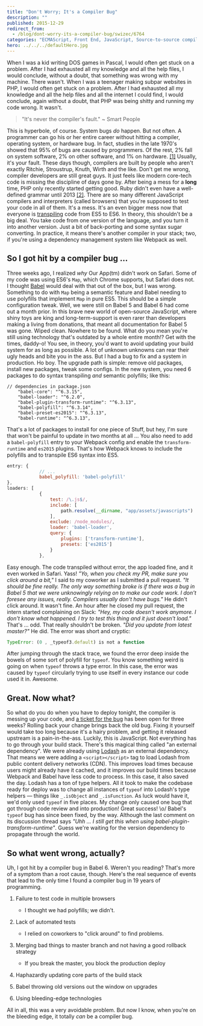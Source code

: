 ```yaml
---
title: "Don't Worry; It's a Compiler Bug"
description: ""
published: 2015-12-29
redirect_from:
  - /blog/dont-worry-its-a-compiler-bug/swizec/6764
categories: "ECMAScript, Front End, JavaScript, Source-to-source compiler, Technical"
hero: ../../../defaultHero.jpg
---
```


When I was a kid writing DOS games in Pascal, I would often get stuck on a problem. After I had exhausted all my knowledge and all the help files, I would conclude, without a doubt, that something was wrong with my machine. There wasn't. When I was a teenager making subpar websites in PHP, I would often get stuck on a problem. After I had exhausted all my knowledge and all the help files and all the internet I could find, I would conclude, again without a doubt, that PHP was being shitty and running my code wrong. It wasn't.

> "It's never the compiler's fault." ~ Smart People

This is hyperbole, of course. System bugs _do_ happen. But not often. A programmer can go his or her entire career without hitting a compiler, operating system, or hardware bug. In fact, studies in the late 1970's showed that 95% of bugs are caused by programmers. Of the rest, 2% fall on system software, 2% on other software, and 1% on hardware. [\[1\]](http://blog.codinghorror.com/the-first-rule-of-programming-its-always-your-fault/) Usually, it's your fault. These days though, compilers are built by people who aren't exactly Ritchie, Stroustrup, Knuth, Wirth and the like. Don't get me wrong, compiler developers are still great guys. It just feels like modern core-tech code is missing the discipline of days gone by. After being a mess for a **long** time, PHP only recently started getting good. Ruby didn't even have a well-defined grammar until 2013 [\[2\]](http://programmingisterrible.com/post/42432568185/how-to-parse-ruby). There are so many different JavaScript compilers and interpreters (called browsers) that you're supposed to test your code in all of them. It's a mess. It's an even bigger mess now that everyone is [transpiling](http://en.wikipedia.org/wiki/Source-to-source_compiler "Source-to-source compiler") code from ES5 to ES6. In theory, this shouldn't be a big deal. You take code from one version of the language, and you turn it into another version. Just a bit of back-porting and some syntax sugar converting. In practice, it means there's another compiler in your stack; two, if you're using a dependency management system like Webpack as well.

## So I got hit by a compiler bug ...

Three weeks ago, I realized _why_ Our App(tm) didn't work on Safari. Some of my code was using ES6's `Map`, which Chrome supports, but Safari does not. I thought [Babel](https://babeljs.io/) would deal with that out of the box, but I was wrong. Something to do with `Map` being a semantic feature and Babel needing to use polyfills that implement `Map` in pure ES5. This should be a simple configuration tweak. Well, we were still on Babel 5 and Babel 6 had come out a month prior. In this brave new world of open-source JavaScript, where shiny toys are king and long-term-support is even rarer than developers making a living from donations, that meant all documentation for Babel 5 was gone. Wiped clean. Nowhere to be found. What do you mean you're still using technology that's outdated by a whole entire month!? Get with the times, daddy-o! You see, in theory, you'd want to avoid updating your build system for as long as possible. A lot of unknown unknowns can rear their ugly heads and bite you in the ass. But I had a bug to fix and a system in production. Ho boy. The upgrade path is simple: remove old packages, install new packages, tweak some configs. In the new system, you need 6 packages to do syntax transpiling _and_ semantic polyfills; like this:

```son
// dependencies in package.json
    "babel-core": "^6.3.15",
    "babel-loader": "^6.2.0",
    "babel-plugin-transform-runtime": "^6.3.13",
    "babel-polyfill": "^6.3.14",
    "babel-preset-es2015": "^6.3.13",
    "babel-runtime": "^6.3.13",
```

That's a lot of packages to install for one piece of Stuff, but hey, I'm sure that won't be painful to update in two months at all … You also need to add a `babel-polyfill` entry to your Webpack config and enable the `transform-runtime` and `es2015` plugins. That's how Webpack knows to include the polyfills and to transpile ES6 syntax into ES5.

```javascript
entry: {
            // ...
            babel_polyfill: 'babel-polyfill'
},
loaders: [
            {
                test: /\.js$/,
                include: [
                    path.resolve(__dirname, "app/assets/javascripts")
                ],
                exclude: /node_modules/,
                loader: 'babel-loader',
                query: {
                    plugins: ['transform-runtime'],
                    presets: ['es2015']
                }
            },
```

Easy enough. The code transpiled without error, the app loaded fine, and it even worked in Safari. Yass! _"Yo, when you check my PR, make sure you click around a bit,"_ I said to my coworker as I submitted a pull request. _"It should be fine really. The only way something broke is if there was a bug in Babel 5 that we were unknowingly relying on to make our code work. I don't foresee any issues, really. Compilers usually don't have bugs."_ He didn't click around. It wasn't fine. An hour after he closed my pull request, the intern started complaining on Slack: _"Hey, my code doesn't work anymore. I don't know what happened. I try to test this thing and it just doesn't load."_ That's … odd. That really shouldn't be broken. _"Did you update from latest master?"_ He did. The error was short and cryptic:

```javascript
TypeError: (0 , _typeof3.default) is not a function
```

After jumping through the stack trace, we found the error deep inside the bowels of some sort of polyfill for `typeof`. You know something weird is going on when `typeof` throws a type error. In this case, the error was caused by `typeof` circularly trying to use itself in every instance our code used it in. Awesome.

## Great. Now what?

So what do you do when you have to deploy tonight, the compiler is messing up your code, and [a ticket for the bug](https://phabricator.babeljs.io/T6644) has been open for three weeks? Rolling back your change brings back the old bug. Fixing it yourself would take too long because it's a hairy problem, and getting it released upstream is a pain-in-the-ass. Luckily, this is JavaScript. Not everything has to go through your build stack. There's this magical thing called "an external dependency". We were already using [Lodash](https://lodash.com/) as an external dependency. That means we were adding a `<script></script>` tag to load Lodash from public content delivery networks (CDN). This improves load times because users might already have it cached, and it improves our build times because Webpack and Babel have less code to process. In this case, it also saved the day. Lodash has a ton of type helpers. All it took to make the codebase ready for deploy was to change all instances of `typeof` into Lodash's type helpers — things like `_.isObject` and `_.isFunction`. As luck would have it, we'd only used `typeof` in five places. My change only caused one bug that got through code review and into production! Great success! \\o/ Babel's `typeof` bug has since been fixed, by the way. Although the last comment on its discussion thread says _"Uhh ... I still get this when using babel-plugin-transform-runtime"_. Guess we're waiting for the version dependency to propagate through the world.

## So what went wrong, actually?

Uh, I got hit by a compiler bug in Babel 6. Weren't you reading? That's more of a symptom than a root cause, though. Here's the real sequence of events that lead to the only time I found a compiler bug in 19 years of programming.

1.  Failure to test code in multiple browsers

    - I thought we had polyfills; we didn't.

2.  Lack of automated tests

    - I relied on coworkers to "click around" to find problems.

3.  Merging bad things to master branch and not having a good rollback strategy

    - If you break the master, you block the production deploy

4.  Haphazardly updating core parts of the build stack

5.  Babel throwing old versions out the window on upgrades

6.  Using bleeding-edge technologies

All in all, this was a very avoidable problem. But now I know, when you're on the bleeding edge, it totally _can_ be a compiler bug.
